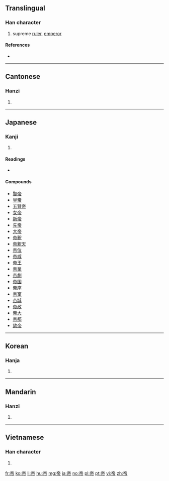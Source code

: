 ==Translingual==

===Han character===
{{Han char|rn=50|rad=巾|as=06|sn=9|four=0022<sub>7</sub>|canj=卜月中月 (YBLB)}}

# supreme [[ruler]], [[emperor]]

====References====
* {{Han ref|kx=0330.140|dkj=08865|dj=0636.060|hdz=10738.020|uh=5E1D|ud=24093|bh=ABD2|bd=43986}}

----

==Cantonese==

===Hanzi===
{{yue-hanzi|jyut=|y=dai3}}

# {{defn|lang=yue|sort=巾06}}

----

==Japanese==

===Kanji===
{{ja-kanji|grade=c|rs=巾06}}

# {{defn|lang=ja|sort=巾06}}

====Readings====
* {{ja-readings|on=[[てい]] (tei), [[たい]] (tai)|kun=[[みかど]] (mikado)}}

====Compounds====
* [[賢帝]]
* [[皇帝]]
* [[五賢帝]]
* [[女帝]]
* [[新帝]]
* [[先帝]]
* [[大帝]]
* [[帝釈]]
* [[帝釈天]]
* [[帝位]]
* [[帝威]]
* [[帝王]]
* [[帝業]]
* [[帝劇]]
* [[帝国]]
* [[帝座]]
* [[帝室]]
* [[帝城]]
* [[帝政]]
* [[帝大]]
* [[帝都]]
* [[幼帝]]

----

==Korean==

===Hanja===
{{ko-hanja|hangeul=제|eumhun=임금, 하느님|rv=je|mr=che}}

# {{defn|lang=ko|sort=巾06}}

----

==Mandarin==

===Hanzi===
{{cmn-hanzi|pin=[[dì]] ([[di4]])|wg=ti<sup>4</sup>}}

# {{defn|lang=cmn|sort=巾06}}

----

==Vietnamese==

===Han character===
{{vi-hantu|[[đế]], [[đấy]], [[đê]], [[để]], [[đí]], [[đó]]|rs=巾06}}

# {{defn|lang=vi|sort=巾06}}

[[fr:帝]]
[[ko:帝]]
[[li:帝]]
[[hu:帝]]
[[mg:帝]]
[[ja:帝]]
[[no:帝]]
[[pl:帝]]
[[pt:帝]]
[[vi:帝]]
[[zh:帝]]